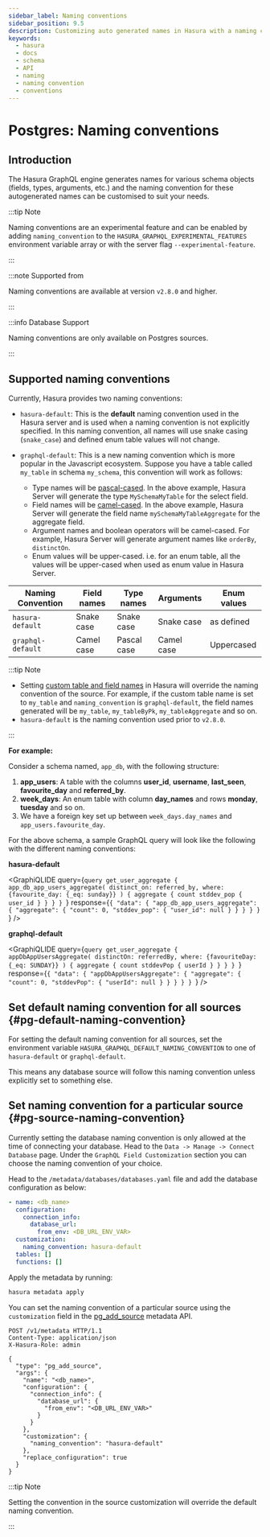 ```yaml
---
sidebar_label: Naming conventions
sidebar_position: 9.5
description: Customizing auto generated names in Hasura with a naming convention
keywords:
  - hasura
  - docs
  - schema
  - API
  - naming
  - naming convention
  - conventions
---
```



# Postgres: Naming conventions

## Introduction

The Hasura GraphQL engine generates names for various schema objects (fields, types, arguments, etc.) and the naming
convention for these autogenerated names can be customised to suit your needs.

:::tip Note

Naming conventions are an experimental feature and can be enabled by adding `naming_convention` to the
`HASURA_GRAPHQL_EXPERIMENTAL_FEATURES` environment variable array or with the server flag `--experimental-feature`.

:::

:::note Supported from

Naming conventions are available at version `v2.8.0` and higher.

:::

:::info Database Support

Naming conventions are only available on Postgres sources.

:::

## Supported naming conventions

Currently, Hasura provides two naming conventions:

- `hasura-default`: This is the **default** naming convention used in the Hasura server and is used when a naming
  convention is not explicitly specified. In this naming convention, all names will use snake casing (`snake_case`) and
  defined enum table values will not change.

- `graphql-default`: This is a new naming convention which is more popular in the Javascript ecosystem. Suppose you have
  a table called `my_table` in schema `my_schema`, this convention will work as follows:
  - Type names will be [pascal-cased](https://en.wiktionary.org/wiki/Pascal_case). In the above example, Hasura Server
    will generate the type `MySchemaMyTable` for the select field.
  - Field names will be [camel-cased](https://en.wiktionary.org/wiki/CamelCase). In the above example, Hasura Server
    will generate the field name `mySchemaMyTableAggregate` for the aggregate field.
  - Argument names and boolean operators will be camel-cased. For example, Hasura Server will generate argument names
    like `orderBy`, `distinctOn`.
  - Enum values will be upper-cased. i.e. for an enum table, all the values will be upper-cased when used as enum value
    in Hasura Server.

| Naming Convention | Field names | Type names  | Arguments  | Enum values |
| ----------------- | ----------- | ----------- | ---------- | ----------- |
| `hasura-default`  | Snake case  | Snake case  | Snake case | as defined  |
| `graphql-default` | Camel case  | Pascal case | Camel case | Uppercased  |

:::tip Note

- Setting [custom table and field names](/schema/postgres/custom-field-names.mdx) in Hasura will override the naming
  convention of the source. For example, if the custom table name is set to `my_table` and `naming_convention` is
  `graphql-default`, the field names generated will be `my_table`, `my_tableByPk`, `my_tableAggregate` and so on.
- `hasura-default` is the naming convention used prior to `v2.8.0`.

:::

**For example:**

Consider a schema named, `app_db`, with the following structure:

1. **app_users**: A table with the columns **user_id**, **username**, **last_seen**, **favourite_day** and
   **referred_by**.
2. **week_days**: An enum table with column **day_names** and rows **monday**, **tuesday** and so on.
3. We have a foreign key set up between `week_days.day_names` and `app_users.favourite_day`.

For the above schema, a sample GraphQL query will look like the following with the different naming conventions:

**hasura-default**

<GraphiQLIDE
  query={`query get_user_aggregate {
  app_db_app_users_aggregate(
    distinct_on: referred_by,
    where: {favourite_day: {_eq: sunday}}
  ) {
    aggregate {
      count
      stddev_pop {
        user_id
      }
    }
  }
}
  `}
  response={`{
  "data": {
    "app_db_app_users_aggregate": {
      "aggregate": {
        "count": 0,
        "stddev_pop": {
          "user_id": null
        }
      }
    }
  }
}
  `}
/>

**graphql-default**

<GraphiQLIDE
  query={`query get_user_aggregate {
  appDbAppUsersAggregate(
    distinctOn: referredBy,
    where: {favouriteDay: {_eq: SUNDAY}}
  ) {
    aggregate {
      count
      stddevPop {
        userId
      }
    }
  }
}
`}
  response={`{
  "data": {
    "appDbAppUsersAggregate": {
      "aggregate": {
        "count": 0,
        "stddevPop": {
          "userId": null
        }
      }
    }
  }
}
`}
/>

## Set default naming convention for all sources {#pg-default-naming-convention}

For setting the default naming convention for all sources, set the environment variable
`HASURA_GRAPHQL_DEFAULT_NAMING_CONVENTION` to one of `hasura-default` or `graphql-default`.

This means any database source will follow this naming convention unless explicitly set to something else.

## Set naming convention for a particular source {#pg-source-naming-convention}

<Tabs className="api-tabs">
  <TabItem value="console" label="Console">

  Currently setting the database naming convention is only allowed at the time of connecting your database.
  Head to the `Data -> Manage -> Connect Database` page. Under the `GraphQL Field Customization` section you can
  choose the naming convention of your choice.

  <Thumbnail
    src='/img/graphql/core/schema/naming-convention.png'
    alt='Naming Convention'
    />

  </TabItem>
  <TabItem value="cli" label="CLI">

Head to the `/metadata/databases/databases.yaml` file and add the database configuration as below:

```yaml {6-7}
- name: <db_name>
  configuration:
    connection_info:
      database_url:
        from_env: <DB_URL_ENV_VAR>
  customization:
    naming_convention: hasura-default
  tables: []
  functions: []
```

Apply the metadata by running:

```bash
hasura metadata apply
```

  </TabItem>
  <TabItem value="api" label="API">

You can set the naming convention of a particular source using the `customization` field in the
[pg_add_source](/api-reference/metadata-api/source.mdx#metadata-pg-add-source) metadata API.

```http {16-18}
POST /v1/metadata HTTP/1.1
Content-Type: application/json
X-Hasura-Role: admin

{
  "type": "pg_add_source",
  "args": {
    "name": "<db_name>",
    "configuration": {
      "connection_info": {
        "database_url": {
          "from_env": "<DB_URL_ENV_VAR>"
        }
      }
    },
    "customization": {
      "naming_convention": "hasura-default"
    },
    "replace_configuration": true
  }
}
```

  </TabItem>
</Tabs>

:::tip Note

Setting the convention in the source customization will override the default naming convention.

:::
